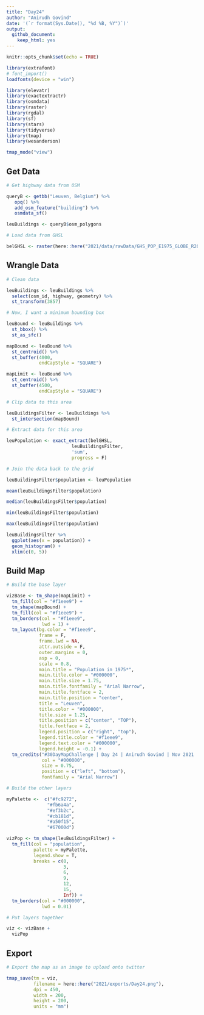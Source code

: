 ```yaml
---
title: "Day24"
author: "Anirudh Govind"
date: '(`r format(Sys.Date(), "%d %B, %Y")`)'
output:
  github_document:
    keep_html: yes
---
```


```r
knitr::opts_chunk$set(echo = TRUE)

library(extrafont)
# font_import()
loadfonts(device = "win")

library(elevatr)
library(exactextractr)
library(osmdata)
library(raster)
library(rgdal)
library(sf)
library(stars)
library(tidyverse)
library(tmap)
library(wesanderson)

tmap_mode("view")
```

## Get Data

```r
# Get highway data from OSM

queryB <- getbb("Leuven, Belgium") %>% 
   opq() %>% 
   add_osm_feature("building") %>% 
   osmdata_sf()

leuBuildings <- queryB$osm_polygons

```

```r
# Load data from GHSL

belGHSL <- raster(here::here("2021/data/rawData/GHS_POP_E1975_GLOBE_R2019A_54009_250_V1_0_18_3/GHS_POP_E1975_GLOBE_R2019A_54009_250_V1_0_18_3.tif"))
```

## Wrangle Data

```r
# Clean data

leuBuildings <- leuBuildings %>% 
  select(osm_id, highway, geometry) %>% 
  st_transform(3857)
```

```r
# Now, I want a minimum bounding box

leuBound <- leuBuildings %>% 
  st_bbox() %>% 
  st_as_sfc()

mapBound <- leuBound %>% 
  st_centroid() %>% 
  st_buffer(4000,
            endCapStyle = "SQUARE")

mapLimit <- leuBound %>% 
  st_centroid() %>% 
  st_buffer(4500,
            endCapStyle = "SQUARE")

```

```r
# Clip data to this area

leuBuildingsFilter <- leuBuildings %>% 
  st_intersection(mapBound)

```

```r
# Extract data for this area

leuPopulation <- exact_extract(belGHSL, 
                        leuBuildingsFilter,
                        'sum',
                        progress = F)

# Join the data back to the grid

leuBuildingsFilter$population <- leuPopulation

mean(leuBuildingsFilter$population)

median(leuBuildingsFilter$population)

min(leuBuildingsFilter$population)

max(leuBuildingsFilter$population)

leuBuildingsFilter %>% 
  ggplot(aes(x = population)) +
  geom_histogram() +
  xlim(c(0, 5))
```

## Build Map

```r
# Build the base layer

vizBase <- tm_shape(mapLimit) +
  tm_fill(col = "#f1eee9") +
  tm_shape(mapBound) +
  tm_fill(col = "#f1eee9") +
  tm_borders(col = "#f1eee9",
             lwd = 1) +
  tm_layout(bg.color = "#f1eee9",
            frame = F,
            frame.lwd = NA,
            attr.outside = F,
            outer.margins = 0,
            asp = 0,
            scale = 0.8,
            main.title = "Population in 1975*",
            main.title.color = "#000000",
            main.title.size = 1.75,
            main.title.fontfamily = "Arial Narrow",
            main.title.fontface = 2,
            main.title.position = "center",
            title = "Leuven",
            title.color = "#000000",
            title.size = 1.25,
            title.position = c("center", "TOP"),
            title.fontface = 2,
            legend.position = c("right", "top"),
            legend.title.color = "#f1eee9",
            legend.text.color = "#000000",
            legend.height = -0.1) + 
  tm_credits("#30DayMapChallenge | Day 24 | Anirudh Govind | Nov 2021 | Map data © OpenStreetMap contributors and available from https://www.openstreetmap.org\nSchiavina, Marcello; Freire, Sergio; MacManus, Kytt (2019): GHS population grid multitemporal (1975, 1990, 2000, 2015) R2019A.\nEuropean Commission, Joint Research Centre (JRC) DOI: 10.2905/42E8BE89-54FF-464E-BE7B-BF9E64DA5218 PID: http://data.europa.eu/89h/0c6b9751-a71f-4062-830b-43c9f432370f",
             col = "#000000",
             size = 0.75,
             position = c("left", "bottom"),
             fontfamily = "Arial Narrow")
```

```r
# Build the other layers

myPalette <-  c("#fc9272",
               "#fb6a4a",
               "#ef3b2c",
               "#cb181d",
               "#a50f15",
               "#67000d")

vizPop <- tm_shape(leuBuildingsFilter) +
  tm_fill(col = "population",
          palette = myPalette,
          legend.show = T,
          breaks = c(0,
                     3,
                     6,
                     9,
                     12,
                     15,
                     Inf)) +
  tm_borders(col = "#000000",
             lwd = 0.01)

```

```r
# Put layers together

viz <- vizBase +
  vizPop
```

## Export

```r
# Export the map as an image to upload onto twitter

tmap_save(tm = viz,
          filename = here::here("2021/exports/Day24.png"),
          dpi = 450,
          width = 200,
          height = 200,
          units = "mm")

```

